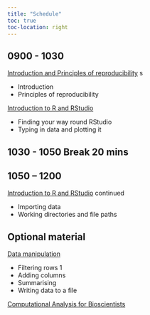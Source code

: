 ```yaml
---
title: "Schedule"
toc: true
toc-location: right
---
```


## 0900 - 1030

[Introduction and Principles of reproducibility](materials/principles-of-reproducibility.qmd) s

-   Introduction 
-   Principles of reproducibility 

[Introduction to R and RStudio](materials/introduction-to-r-and-rstudio.qmd) 

-  Finding your way round RStudio
-  Typing in data and plotting it

## 1030 - 1050 Break 20 mins

## 1050 – 1200

[Introduction to R and RStudio](materials/introduction-to-r-and-rstudio.qmd) continued

-  Importing data
-  Working directories and file paths



## Optional material


[Data manipulation](materials/data-manipulation.qmd) 

-   Filtering rows 1
-   Adding columns
-   Summarising
-   Writing data to a file

[Computational Analysis for Bioscientists](https://3mmarand.github.io/comp4biosci/)